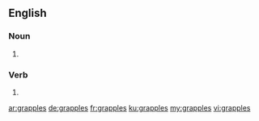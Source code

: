 ==English==

===Noun===
{{head|en|plural}}

# {{plural of|grapple|lang=en}}

===Verb===
{{head|en|verb form}}

# {{en-third-person singular of|grapple}}

[[ar:grapples]]
[[de:grapples]]
[[fr:grapples]]
[[ku:grapples]]
[[my:grapples]]
[[vi:grapples]]